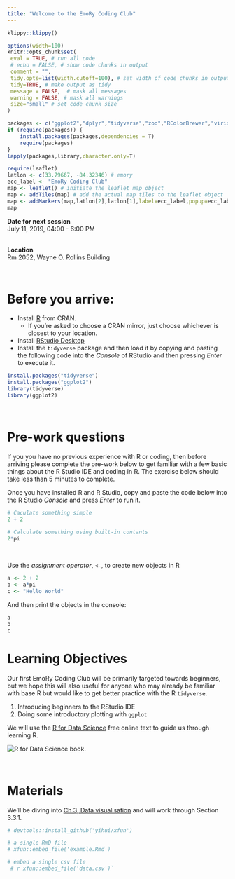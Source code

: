 ```yaml
---
title: "Welcome to the EmoRy Coding Club"
---
```


```r
klippy::klippy()
```

<!-- rmd settings -->
```r
options(width=100)
knitr::opts_chunk$set(
 eval = TRUE, # run all code
 # echo = FALSE, # show code chunks in output 
 comment = "",
 tidy.opts=list(width.cutoff=100), # set width of code chunks in output
 tidy=TRUE, # make output as tidy
 message = FALSE,  # mask all messages
 warning = FALSE, # mask all warnings 
 size="small" # set code chunk size
)
```


<!-- install packages -->
```r
packages <- c("ggplot2","dplyr","tidyverse","zoo","RColorBrewer","viridis","plyr","leaflet")   
if (require(packages)) {
    install.packages(packages,dependencies = T)
    require(packages)
}
lapply(packages,library,character.only=T)
```


```r
require(leaflet)
latlon <- c(33.79667, -84.32346) # emory
ecc_label <- "EmoRy Coding Club"
map <- leaflet() # initiate the leaflet map object
map <- addTiles(map) # add the actual map tiles to the leaflet object
map <- addMarkers(map,latlon[2],latlon[1],label=ecc_label,popup=ecc_label) # generate some random data around lat/lon 35
map 

```

**Date for next session**  
July 11, 2019, 04:00 - 6:00 PM  
\  

**Location**   
Rm 2052, Wayne O. Rollins Building
\  

<br>


# Before you arrive:

* Install [R](https://www.r-project.org/) from CRAN. 
  + If you're asked to choose a CRAN mirror, just choose whichever is closest to your location.
* Install [RStudio Desktop](https://www.rstudio.com/products/rstudio/download/)
* Install the `tidyverse` package and then load it by copying and pasting the following code into the *Console* of RStudio and then pressing *Enter* to execute it.

```r
install.packages("tidyverse")
install.packages("ggplot2")
library(tidyverse)
library(ggplot2)
```


<br>


# Pre-work questions
If you you have no previous experience with R or coding, then before arriving please complete the pre-work below to get familiar with a few basic things about the R Studio IDE and coding in R. The exercise below should take less than 5 minutes to complete.

Once you have installed R and R Studio, copy and paste the code below into the R Studio *Console* and press *Enter* to run it.

```r

# Caculate something simple
2 + 2

# Calculate something using built-in contants
2*pi

```

<br>

Use the *assignment operator*, `<-`, to create new objects in R

```r

a <- 2 + 2
b <- a*pi
c <- "Hello World"
```

And then print the objects in the console:

```r
a 
b
c
```


# Learning Objectives

Our first EmoRy Coding Club will be primarily targeted towards beginners, but we hope this will also useful for anyone who may already be familiar with base R but would like to get better practice with the R `tidyverse`.

1) Introducing beginners to the RStudio IDE
2) Doing some introductory plotting with `ggplot`

We will use the [R for Data Science](https://r4ds.had.co.nz/index.html) free online text to guide us through learning R.

![R for Data Science book](/img/cover.png).  




<br>

# Materials

We'll be diving into [Ch 3, Data visualisation](https://r4ds.had.co.nz/data-visualisation.html) and will work through Section 3.3.1.

```r
# devtools::install_github('yihui/xfun')

# a single RmD file
# xfun::embed_file('example.Rmd')

# embed a single csv file
 # r xfun::embed_file('data.csv')` 

```

